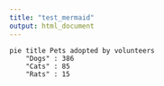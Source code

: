 ```yaml
---
title: "test_mermaid"
output: html_document
---
```


```mermaid
pie title Pets adopted by volunteers
    "Dogs" : 386
    "Cats" : 85
    "Rats" : 15
```